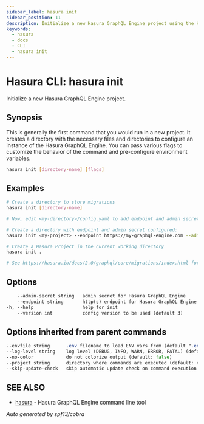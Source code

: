 ```yaml
---
sidebar_label: hasura init
sidebar_position: 11
description: Initialize a new Hasura GraphQL Engine project using the Hasura CLI
keywords:
  - hasura
  - docs
  - CLI
  - hasura init
---
```


# Hasura CLI: hasura init

Initialize a new Hasura GraphQL Engine project.

## Synopsis

This is generally the first command that you would run in a new project. It creates a directory with the necessary files and directories to configure an instance of the Hasura GraphQL Engine. You can pass various flags to customize the behavior of the command and pre-configure environment variables.


```bash
hasura init [directory-name] [flags]
```

## Examples

```bash
# Create a directory to store migrations
hasura init [directory-name]

# Now, edit <my-directory>/config.yaml to add endpoint and admin secret

# Create a directory with endpoint and admin secret configured:
hasura init <my-project> --endpoint https://my-graphql-engine.com --admin-secret adminsecretkey

# Create a Hasura Project in the current working directory
hasura init .

# See https://hasura.io/docs/2.0/graphql/core/migrations/index.html for more details
```

## Options

```sass
    --admin-secret string   admin secret for Hasura GraphQL Engine
    --endpoint string       http(s) endpoint for Hasura GraphQL Engine
-h, --help                  help for init
    --version int           config version to be used (default 3)
```

## Options inherited from parent commands

```sass
--envfile string      .env filename to load ENV vars from (default ".env")
--log-level string    log level (DEBUG, INFO, WARN, ERROR, FATAL) (default "INFO")
--no-color            do not colorize output (default: false)
--project string      directory where commands are executed (default: current dir)
--skip-update-check   skip automatic update check on command execution
```

## SEE ALSO

- [hasura](/hasura-cli/commands/hasura.mdx) - Hasura GraphQL Engine command line tool

_Auto generated by spf13/cobra_
